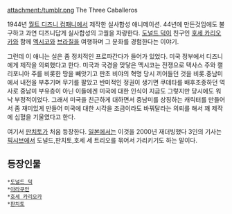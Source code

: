 attachment:/tumblr.png
The Three Caballeros

1944년 [[월트 디즈니 컴패니]]에서 제작한 실사합성 애니메이션.
44년에 만든것임에도 불구하고 과연 디즈니답게 실사합성의 고퀄을 자랑한다.
[[도널드 덕]]이 친구인 [[호세 카리오카]]와 함께 [[멕시코]]와 [[브라질]]을 여행하며 그 문화를 경험한다는 이야기.

그런데 이 애니는 실은 좀 정치적인 프로파간다가 들어가 있었다. 미국 정부에서 디즈니에게 제작을 의뢰했다고 한다. 미국과 국경을 맞닿은 멕시코는 전쟁으로 텍사스 주와 캘리포니아 주를 비롯한 땅을 빼앗기고 판초 비야의 혁명 당시 끼어들던 것을 비롯.중남미에서 내전을 부추기며 무기를 팔았고 반미적인 정권이 생기면 쿠데타를 배후조종하던 역사로 중남미 부유층이 아닌 이들에겐 미국에 대한 인식이 지금도 그렇지만 당시에도 워낙 부정적이었다. 그래서 미국을 친근하게 대하면서 중남미를 상징하는 캐릭터를 만들어서 좀 재미있게 만들어 미국에 대한 시각을 조금이라도 바꿔달라는 의뢰를 해서 꽤 제작에 심혈을 기울였다고 한다.

여기서 [[판치토]]가 처음 등장한다. [[일본]]에서는 이것을 2000년 재더빙했다  3인의 기사는 [[픽시브]]에서 도널드,판치토,호세 세 트리오를 묶어서 가리키기도 하는 말이다.

== 등장인물 ==
 *[[도널드 덕]]
 *[[아라쿠안]]
 *[[호세 카리오카]]
 *[[판치토]]
